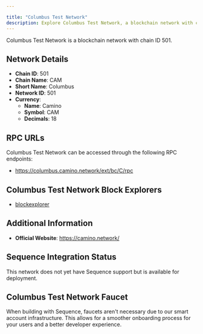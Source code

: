 ```yaml
---

title: "Columbus Test Network"
description: Explore Columbus Test Network, a blockchain network with chain ID 501. Learn about its native currency, Camino, and how to interact with the network.
---
```




Columbus Test Network is a blockchain network with chain ID 501.

## Network Details

- **Chain ID**: 501
- **Chain Name**: CAM
- **Short Name**: Columbus
- **Network ID**: 501
- **Currency**: 
  - **Name**: Camino
  - **Symbol**: CAM
  - **Decimals**: 18

## RPC URLs

Columbus Test Network can be accessed through the following RPC endpoints:

- https://columbus.camino.network/ext/bc/C/rpc

## Columbus Test Network Block Explorers

- [blockexplorer](https://suite.camino.network/explorer)

## Additional Information

- **Official Website**: https://camino.network/

## Sequence Integration Status

This network does not yet have Sequence support but is available for deployment.

## Columbus Test Network Faucet

When building with Sequence, faucets aren't necessary due to our smart account infrastructure. This allows for a smoother onboarding process for your users and a better developer experience.
